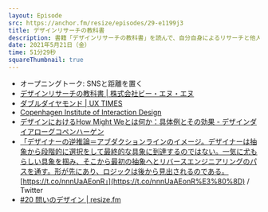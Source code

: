 ```yaml
---
layout: Episode
src: https://anchor.fm/resize/episodes/29-e1199j3
title: デザインリサーチの教科書
description: 書籍「デザインリサーチの教科書」を読んで、自分自身によるリサーチと他人によるリサーチの受け取り方の違い、ユーザーインタビューにビジネス職を巻き込む際の難しさなどについて話しました。
date: 2021年5月21日（金）
time: 51分29秒
squareThumbnail: true
---
```


- オープニングトーク: SNSと距離を置く
- [デザインリサーチの教科書 | 株式会社ビー・エヌ・エヌ](http://www.bnn.co.jp/books/10700/)
- [ダブルダイヤモンド | UX TIMES](https://uxdaystokyo.com/articles/glossary/doublediamond/)
- [Copenhagen Institute of Interaction Design](http://ciid.dk/)
- [デザインにおけるHow Might Weとは何か：具体例とその効果 - デザインダイアローグコペンハーゲン](http://ddcph.hatenablog.com/entry/2016/05/21/203714)
- [「デザイナーの逆推論＝アブダクションラインのイメージ。デザイナーは抽象から段階的に選択をして最終的な具象に到達するのではない。一気に尤もらしい具象を掴み、そこから最初の抽象へとリバースエンジニアリングのパスを通す。形が先にあり、ロジックは後から見出されるのである。](https://twitter.com/manabuueno/status/1150082064609267712) [https://t.co/nnnUaAEonR」](https://t.co/nnnUaAEonR%E3%80%8D) / Twitter
- [#20 問いのデザイン | resize.fm](https://resize.fm/ep/20-the-design-of-questions)
